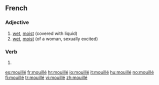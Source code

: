 ==French==

===Adjective===
{{fr-adj}}

# [[wet]], [[moist]] (covered with liquid)
# [[wet]], [[moist]] (of a woman, sexually excited)

===Verb===
{{infl|fr|past participle}}

# {{past participle of|mouiller|lang=fr}}

[[es:mouillé]]
[[fr:mouillé]]
[[hr:mouillé]]
[[io:mouillé]]
[[it:mouillé]]
[[hu:mouillé]]
[[no:mouillé]]
[[fi:mouillé]]
[[tr:mouillé]]
[[vi:mouillé]]
[[zh:mouillé]]